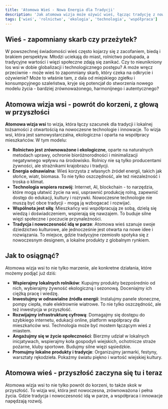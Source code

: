 ```yaml
---
title: 'Atomowa Wieś - Nowa Energia dla Tradycji'
description: 'Jak atomowa wizja może ożywić wieś, łącząc tradycję z nowoczesnością, tworząc zrównoważone i samowystarczalne społeczności?'
tags: ['wieś', 'rolnictwo', 'ekologia', 'technologia', 'współpraca']
---
```


## Wieś - zapomniany skarb czy przeżytek?

W powszechnej świadomości wieś często kojarzy się z zacofaniem, biedą i brakiem perspektyw. Młodzi uciekają do miast, rolnictwo podupada, a tradycyjne wartości i więzi społeczne zdają się zanikać. Czy to nieunikniony los wsi w dobie globalizacji i technologicznego postępu? A może wręcz przeciwnie - może wieś to zapomniany skarb, który czeka na odkrycie i ożywienie? Może to właśnie tam, z dala od miejskiego zgiełku i konsumpcyjnego szaleństwa, kryje się potencjał do stworzenia nowego modelu życia - bardziej zrównoważonego, harmonijnego i autentycznego?

## Atomowa wizja wsi - powrót do korzeni, z głową w przyszłości

**Atomowa wizja wsi** to wizja, która łączy szacunek dla tradycji i lokalnej tożsamości z otwartością na nowoczesne technologie i innowacje. To wizja wsi, która jest samowystarczalna, ekologiczna i oparta na współpracy mieszkańców. W tym modelu:

- **Rolnictwo jest zrównoważone i ekologiczne**, oparte na naturalnych metodach uprawy, ochronie bioróżnorodności i minimalizacji negatywnego wpływu na środowisko. Rolnicy nie są tylko producentami żywności, ale strażnikami krajobrazu i tradycji.
- **Energia odnawialna**: Wieś korzysta z własnych źródeł energii, takich jak słońce, wiatr, biomasa. To nie tylko oszczędność, ale też niezależność i troska o klimat.
- **Technologia wspiera rozwój**: Internet, AI, blockchain - to narzędzia, które mogą ułatwić życie na wsi, usprawnić produkcję rolną, zapewnić dostęp do edukacji, kultury i rozrywki. Nowoczesne technologie nie muszą być obce tradycji - mogą ją wzbogacać i rozwijać.
- **Wspólnota jest siłą**: Mieszkańcy wsi współpracują ze sobą, dzielą się wiedzą i doświadczeniem, wspierają się nawzajem. To buduje silne więzi społeczne i poczucie przynależności.
- **Tradycja i nowoczesność idą w parze**: Atomowa wieś szanuje swoje dziedzictwo kulturowe, ale jednocześnie jest otwarta na nowe idee i rozwiązania. To miejsce, gdzie tradycyjne rzemiosło spotyka się z nowoczesnym designem, a lokalne produkty z globalnym rynkiem.

## Jak to osiągnąć?

Atomowa wizja wsi to nie tylko marzenie, ale konkretne działania, które możemy podjąć już dziś:

- **Wspierajmy lokalnych rolników**: Kupujmy produkty bezpośrednio od nich, wybierajmy żywność ekologiczną i sezonową. Doceniajmy ich ciężką pracę i wiedzę.
- **Inwestujmy w odnawialne źródła energii**: Instalujmy panele słoneczne, pompy ciepła, małe elektrownie wiatrowe. To nie tylko oszczędność, ale też inwestycja w przyszłość.
- **Rozwijajmy infrastrukturę cyfrową**: Domagajmy się dostępu do szybkiego internetu, edukacji online, platform współpracy dla mieszkańców wsi. Technologia może być mostem łączącym wieś z miastem.
- **Angażujmy się w życie społeczności**: Bierzmy udział w lokalnych inicjatywach, wspierajmy koła gospodyń wiejskich, ochotnicze straże pożarne, kluby sportowe. Budujmy silne więzi sąsiedzkie.
- **Promujmy lokalne produkty i tradycje**: Organizujmy jarmarki, festyny, warsztaty rękodzieła. Pokażmy światu piękno i wartość wiejskiej kultury.

## Atomowa wieś - przyszłość zaczyna się tu i teraz

Atomowa wizja wsi to nie tylko powrót do korzeni, to także skok w przyszłość. To wizja wsi, która jest nowoczesna, zrównoważona i pełna życia. Gdzie tradycja i nowoczesność idą w parze, a współpraca i innowacje napędzają rozwój.

